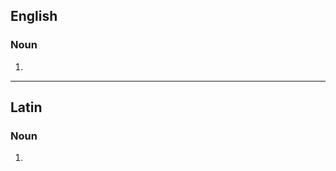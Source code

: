 ==English==

===Noun===
{{head|en|noun plural form}}

# {{plural of|catena|lang=en}}

----

==Latin==

===Noun===
{{head|la|noun form|head=catēnās|g=f}}

# {{inflection of|catēna||acc|p|lang=la}}
